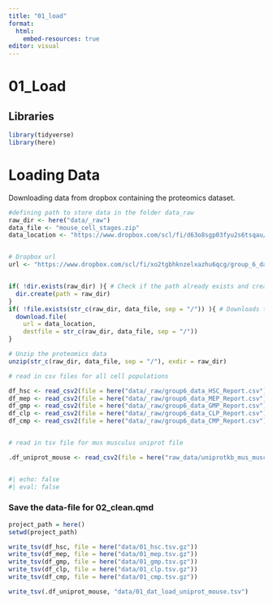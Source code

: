 ```yaml
---
title: "01_load"
format:
  html:
    embed-resources: true
editor: visual
---
```


# 01_Load

## Libraries

```r
library(tidyverse)
library(here)
```

# Loading Data

Downloading data from dropbox containing the proteomics dataset.

```r
#defining path to store data in the folder data_raw
raw_dir <- here("data/_raw")
data_file <- "mouse_cell_stages.zip"
data_location <- "https://www.dropbox.com/scl/fi/d63o8sgp03fyu2s6tsqau/group_6_data.zip?rlkey=50z2rrfaowoizqivttdmyym2i&st=kngr6y9j&dl=1"


# Dropbox url
url <- "https://www.dropbox.com/scl/fi/xo2tgbhknzelxazhu6qcg/group_6_data_2.zip?rlkey=q0awssn7v4vgi4xfpk2pgl142&st=blph5keq&dl=1"


if( !dir.exists(raw_dir) ){ # Check if the path already exists and creates it if it doesn't  exist
  dir.create(path = raw_dir)
} 
if( !file.exists(str_c(raw_dir, data_file, sep = "/")) ){ # Downloads the data unless it is not already downloaded
  download.file(
    url = data_location,
    destfile = str_c(raw_dir, data_file, sep = "/"))
}

# Unzip the proteomics data
unzip(str_c(raw_dir, data_file, sep = "/"), exdir = raw_dir)
```

```r

# read in csv files for all cell populations

df_hsc <- read_csv2(file = here("data/_raw/group6_data_HSC_Report.csv"), na="NaN")
df_mep <- read_csv2(file = here("data/_raw/group6_data_MEP_Report.csv"), na="NaN")
df_gmp <- read_csv2(file = here("data/_raw/group6_data_GMP_Report.csv"), na="NaN")
df_clp <- read_csv2(file = here("data/_raw/group6_data_CLP_Report.csv"), na="NaN")
df_cmp <- read_csv2(file = here("data/_raw/group6_data_CMP_Report.csv"), na="NaN")


# read in tsv file for mus musculus uniprot file

.df_uniprot_mouse <- read_csv2(file = here("raw_data/uniprotkb_mus_musculus.tsv"), na= "NaN")


#| echo: false
#| eval: false

```


### Save the data-file for 02_clean.qmd

```r
project_path = here()
setwd(project_path)

write_tsv(df_hsc, file = here("data/01_hsc.tsv.gz"))
write_tsv(df_mep, file = here("data/01_mep.tsv.gz"))
write_tsv(df_gmp, file = here("data/01_gmp.tsv.gz"))
write_tsv(df_clp, file = here("data/01_clp.tsv.gz"))
write_tsv(df_cmp, file = here("data/01_cmp.tsv.gz"))

write_tsv(.df_uniprot_mouse, "data/01_dat_load_uniprot_mouse.tsv")

```
